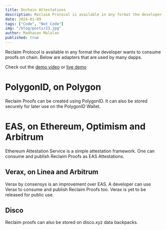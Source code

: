 ```yaml
---
title: Onchain Attestations
description: Reclaim Protocol is available in any format the developer wants to consume proofs on chain. Below are adapters that are used by many dapps.
date: 2024-01-09
tags: ["Code", "Not Code"]
img: "/blog/posts/23.jpg"
author: Madhavan Malolan
published: true
---
```


Reclaim Protocol is available in any format the developer wants to consume proofs on chain. Below are adapters that are used by many dapps.

Check out the [demo video](https://blog.reclaimprotocol.org/posts/usecase-onchain/) or [live demo](https://publish-credentials.reclaimprotocol.org/)

# PolygonID, on Polygon

Reclaim Proofs can be created using PolygonID. It can also be stored securely for later use on the PolygonID Wallet.

# EAS, on Ethereum, Optimism and Arbitrum

Ethereum Attestation Service is a simple attestation framework. One can consume and publish Reclaim Proofs as EAS Attestations.

## Verax, on Linea and Arbitrum

Verax by consensys is an improvement over EAS. A developer can use Verax to consume and publish Reclaim Proofs too. Verax is yet to be released for public use.

## Disco

Reclaim proofs can also be stored on disco.xyz data backpacks.
